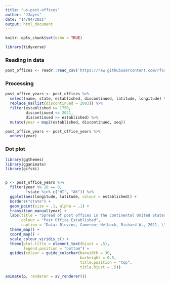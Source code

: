 ```yaml
---
title: "us-post-offices"
author: "JJayes"
date: "14/04/2021"
output: html_document
---
```


```r
knitr::opts_chunk$set(echo = TRUE)

library(tidyverse)

```

### Reading in data

```r

post_offices <- readr::read_csv('https://raw.githubusercontent.com/rfordatascience/tidytuesday/master/data/2021/2021-04-13/post_offices.csv')


```

### Processing

```r
post_office_years <- post_offices %>% 
  select(name, state, established, discontinued, latitude, longitude) %>% 
  replace_na(list(discontinued = 2003)) %>% 
  filter(established >= 1750,
         discontinued <= 2021,
         discontinued >= established) %>% 
  mutate(year = map2(established, discontinued, seq))

post_office_years <- post_office_years %>% 
  unnest(year)
```

### Dot plot

```r
library(ggthemes)
library(gganimate)
library(gifski)


p <- post_office_years %>% 
  filter(year %% 20 == 0,
         !state %in% c("HI", "AK")) %>% 
  ggplot(aes(longitude, latitude, colour = established)) +
  borders("state") +
  geom_point(size = .1, alpha = .1) +
  transition_manual(year) +
  labs(title = "Spread of post offices in the continental United States: Year { current_frame }",
       colour = "Post Office Established",
       caption = "Data: Blevins, Cameron; Helbock, Richard W., 2021, \"US Post Offices\"\nGraphic: Jonathan Jayes") +
  theme_map() +
  coord_map() +
  scale_colour_viridis_c() +
  theme(plot.title = element_text(hjust = .5),
        legend.position = "bottom") +
  guides(colour = guide_colorbar(barwidth = 30, 
                                 barheight = 0.5, 
                                 title.position = "top", 
                                 title.hjust = .5)) 

animate(p, renderer = av_renderer())

```

